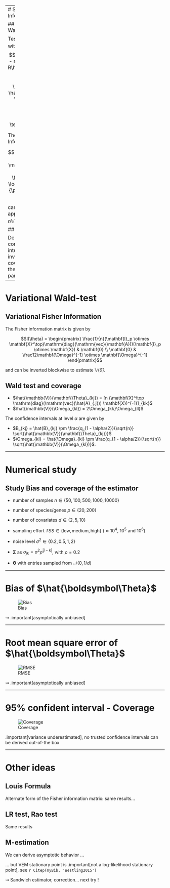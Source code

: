 
---
# Statistical Inference

## A first try: Wald test

Test $\mathcal{H}_0: R \theta = r_0$ with the statistic
$$ (R \hat{\theta} - r_0)^\top \left[n R\hat{\mathbb{V}}(\hat{\theta}) R^\top \right]^{-1} (R \hat{\theta} - r_0) \sim \chi_k^2 \quad \text{where} \quad k = \text{rank}(R).$$

The Fisher Information matrix

$$I(\hat{\theta}) = -  \mathbb{E}_\theta \left[ \frac{\partial^2 \log \ell(\theta; x)}{\partial  \theta^2} \right]$$

can be used as an approximation of $n\mathbb{V}(\hat{\theta})^{-1}$.

## Application

Derive confidences interval for the inverse covariance $\mathbf{\Omega}$ and the regression parameters $\mathbf{\Theta}$.

---

# Variational Wald-test


## Variational Fisher Information


The Fisher information matrix is given by

$$I(\theta) = \begin{pmatrix}
  \frac{1}{n}(\mathbf{I}_p \otimes 
\mathbf{X}^\top)\mathrm{diag}(\mathrm{vec}(\mathbf{A}))(\mathbf{I}_p \otimes \mathbf{X}) & \mathbf{0} \\
  \mathbf{0} & \frac12\mathbf{\Omega}^{-1} \otimes 
\mathbf{\Omega}^{-1} 
  \end{pmatrix}$$

and can be inverted blockwise to estimate $\mathbb{V}(\hat{\theta})$.

## Wald test and coverage

- $\hat{\mathbb{V}}(\mathbf{\Theta}_{kj}) = [n (\mathbf{X}^\top \mathrm{diag}(\mathrm{vec}(\hat{A}_{.j})) \mathbf{X})^{-1}]_{kk}$
- $\hat{\mathbb{V}}(\Omega_{kl}) = 2\Omega_{kk}\Omega_{ll}$

The confidence intervals at level $\alpha$ are given by 

- $B_{kj} =  \hat{B}_{kj} \pm \frac{q_{1 - \alpha/2}}{\sqrt{n}} \sqrt{\hat{\mathbb{V}}(\mathbf{\Theta}_{kj})}$ 
- $\Omega_{kl} =  \hat{\Omega}_{kl} \pm \frac{q_{1 - \alpha/2}}{\sqrt{n}} \sqrt{\hat{\mathbb{V}}(\Omega_{kl})}$. 

---

# Numerical study

## Study Bias and coverage of the estimator

- number of samples $n \in \{50, 100, 500, 1000, 10000\}$

- number of species/genes $p \in \{20, 200\}$

- number of covariates $d \in \{2, 5, 10\}$

- sampling effort $TSS \in \{\text{low}, \text{medium}, \text{high}\}$ ($\approx 10^4$, $10^5$ and $10^6$)

- noise level $\sigma^2 \in \{0.2, 0.5, 1, 2\}$

- $\boldsymbol\Sigma$ as $\sigma_{jk} = \sigma^2 \rho^{|j-k|}$, with $\rho = 0.2$

- $\mathbf{\Theta}$ with entries sampled from $\mathcal{N}(0,1/d)$


---

# Bias of $\hat{\boldsymbol\Theta}$

![Bias](slides_files/PLN_bias.png)

$\rightsquigarrow$ .important[asymptotically unbiased]

---

# Root mean square error of $\hat{\boldsymbol\Theta}$

![RMSE](slides_files/PLN_rmse.png)

$\rightsquigarrow$ .important[asymptotically unbiased]

---

# 95% confident interval - Coverage

![Coverage](slides_files/PLN_confint.png)

.important[variance underestimated], no trusted confidence intervals can be derived out-of-the box

---
# Other ideas

## Louis Formula

Alternate form of the Fisher information matrix: same results...

## LR test, Rao test

Same results

## M-estimation

We can derive asymptotic behavior ...

... but VEM stationary point is .important[not a log-likelihood stationary point], see `r Citep(myBib, 'Westling2015')`

$\rightsquigarrow$ Sandwich estimator, correction... next try !

